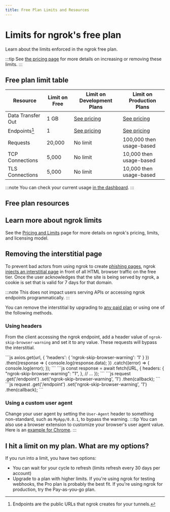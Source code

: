 ```yaml
---
title: Free Plan Limits and Resources
---
```



# Limits for ngrok's free plan

Learn about the limits enforced in the ngrok free plan.

:::tip
See [the pricing page](https://ngrok.com/pricing?ref=docs) for more details on increasing or removing these limits.
:::

## Free plan limit table

| Resource          | Limit on Free | Limit on Development Plans                               | Limit on Production Plans                                |
| ----------------- | ------------- | -------------------------------------------------------- | -------------------------------------------------------- |
| Data Transfer Out | 1 GB          | [See pricing](https://ngrok.com/pricing?ref=limits-docs) | [See pricing](https://ngrok.com/pricing?ref=limits-docs) |
| Endpoints[^1]     | 1             | [See pricing](https://ngrok.com/pricing?ref=limits-docs) | [See pricing](https://ngrok.com/pricing?ref=limits-docs) |
| Requests          | 20,000        | No limit                                                 | 100,000 then usage-based                                 |
| TCP Connections   | 5,000         | No limit                                                 | 10,000 then usage-based                                  |
| TLS Connections   | 5,000         | No limit                                                 | 10,000 then usage-based                                  |

:::note
You can check your current usage [in the dashboard](https://dashboard.ngrok.com/usage).
:::

## Free plan resources

<FreeResources />

## Learn more about ngrok limits

See the [Pricing and Limits](/docs/pricing-limits#general-limits) page for more details on ngrok's pricing, limits, and licensing model.

## Removing the interstitial page

To prevent bad actors from using ngrok to create [phishing pages](https://en.wikipedia.org/wiki/Phishing), ngrok [injects an interstitial page](https://ngrok.com/blog-post/fighting-abuse-on-the-ngrok-platform) in front of all HTML browser traffic on the free tier. Once the user acknowledges that the site is being served by ngrok, a cookie is set that is valid for 7 days for that domain.

:::note
This does not impact users serving APIs or accessing ngrok endpoints programmatically.
:::

You can remove the interstitial by upgrading to [any paid plan](https://ngrok.com/pricing?ref=docs-interstitial-removal) or using one of the following methods.

### Using headers

From the client accessing the ngrok endpoint, add a header value of `ngrok-skip-browser-warning` and set it to any value. These requests will bypass the interstitial.

  <Tabs groupId="headers" queryString="library">
    <TabItem value="axios" label="Axios">
      ```js
      axios.get(url, { 'headers': { 'ngrok-skip-browser-warning': '1' } })
        .then((response => {
          console.log(response.data);
        })
        .catch((error) => {
          console.log(error);
        });
      ```
    </TabItem>
    <TabItem value="fetch" label="Fetch" default>    
      ```js
      const response = await fetch(URL, {
        headers: {
          "ngrok-skip-browser-warning": "1",
        },
        // ...
      });
      ```
    </TabItem>
    <TabItem value="superagent" label="Super Agent" default>
      ```js
      request
            .get('/endpoint')
            .set('ngrok-skip-browser-warning', '1')
            .then(callback);
      ```
    </TabItem>
    <TabItem value="jquery" label="JQuery">
      ```js
      request
            .get('/endpoint')
            .set('ngrok-skip-browser-warning', '1')
            .then(callback);
      ```
    </TabItem>
  </Tabs>

### Using a custom user agent

Change your user agent by setting the `User-Agent` header to something non-standard, such as `MyApp/0.0.1`, to bypass the warning.
  :::tip
  You can also use a browser extension to customize your browser's user agent value. Here is an [example for Chrome](https://chromewebstore.google.com/detail/requestly-intercept-modif/mdnleldcmiljblolnjhpnblkcekpdkpa?hl=en-US).
  :::

## I hit a limit on my plan. What are my options?

If you run into a limit, you have two options:

- You can wait for your cycle to refresh (limits refresh every 30 days per account)
- Upgrade to a plan with higher limits. If you're using ngrok for testing webhooks, the Pro plan is probably the best fit. If you're using ngrok for production, try the Pay-as-you-go plan.

[^1]: Endpoints are the public URLs that ngrok creates for your tunnels.
